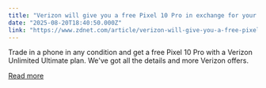 ```yaml
---
title: "Verizon will give you a free Pixel 10 Pro in exchange for your old, broken phone - what to know"
date: "2025-08-20T18:40:50.000Z"
link: "https://www.zdnet.com/article/verizon-will-give-you-a-free-pixel-10-pro-in-exchange-for-your-old-broken-phone-what-to-know/"
---
```


Trade in a phone in any condition and get a free Pixel 10 Pro with a Verizon Unlimited Ultimate plan. We've got all the details and more Verizon offers.

[Read more](https://www.zdnet.com/article/verizon-will-give-you-a-free-pixel-10-pro-in-exchange-for-your-old-broken-phone-what-to-know/)
